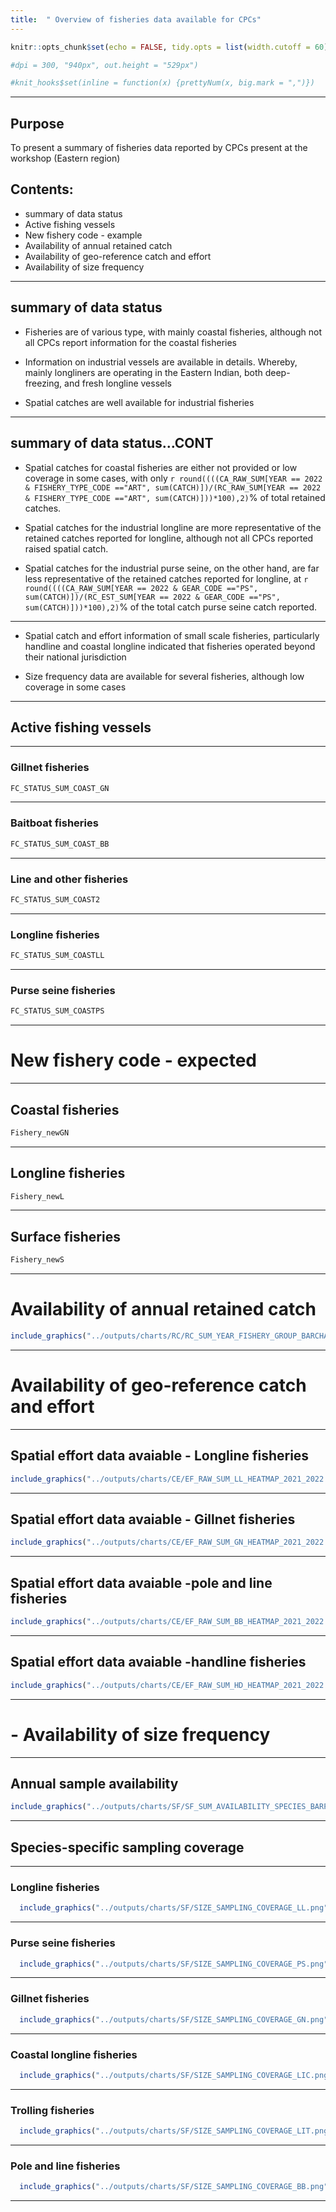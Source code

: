 ```yaml
---
title:  " Overview of fisheries data available for CPCs"
---
```

  
```r
knitr::opts_chunk$set(echo = FALSE, tidy.opts = list(width.cutoff = 60), tidy = TRUE)#, size = "small", fig.width = 20, fig.height = 25.75,  out.width = "1080px")

#dpi = 300, "940px", out.height = "529px")

#knit_hooks$set(inline = function(x) {prettyNum(x, big.mark = ",")})
```

---

## Purpose

To present a summary of fisheries data reported by CPCs present at the workshop (Eastern region)

## Contents:

- summary of data status
- Active fishing vessels
- New fishery code - example
- Availability of annual retained catch
- Availability of geo-reference catch and effort
- Availability of size frequency

---

## summary of data status

- Fisheries are of various type, with mainly coastal fisheries, although not all CPCs report information for the coastal fisheries

- Information on industrial vessels are available in details. Whereby, mainly longliners are operating in the Eastern Indian, both deep-freezing, and fresh longline vessels


- Spatial catches are well available for industrial fisheries

---

## summary of data status...CONT

- Spatial catches for coastal fisheries are either not provided or low coverage in some cases, with only `r round((((CA_RAW_SUM[YEAR == 2022 & FISHERY_TYPE_CODE =="ART", sum(CATCH)])/(RC_RAW_SUM[YEAR == 2022 & FISHERY_TYPE_CODE =="ART", sum(CATCH)]))*100),2)`% of total retained catches.


- Spatial catches for the industrial longline are more representative of the retained catches reported for longline, although not all CPCs reported raised spatial catch.

- Spatial catches for the industrial purse seine, on the other hand, are far less representative of the retained catches reported for longline, at `r round((((CA_RAW_SUM[YEAR == 2022 & GEAR_CODE =="PS", sum(CATCH)])/(RC_EST_SUM[YEAR == 2022 & GEAR_CODE =="PS", sum(CATCH)]))*100),2)`% of the total catch purse seine catch reported. 

---

- Spatial catch and effort information of small scale fisheries, particularly handline and coastal longline indicated that fisheries operated beyond their national jurisdiction 

- Size frequency data are available for several fisheries, although low coverage in some cases

---

## Active fishing vessels

---

### Gillnet fisheries
```r
FC_STATUS_SUM_COAST_GN
```

---

### Baitboat fisheries
```r
FC_STATUS_SUM_COAST_BB
```

---

### Line and other fisheries
```r
FC_STATUS_SUM_COAST2
```

---

### Longline fisheries
```r
FC_STATUS_SUM_COASTLL
```

---

### Purse seine fisheries
```r
FC_STATUS_SUM_COASTPS
```
---

# New fishery code - expected

---

## Coastal fisheries
```r
Fishery_newGN
```

---

## Longline fisheries
```r
Fishery_newL
```

---

## Surface fisheries
```r
Fishery_newS
```

---

# Availability of annual retained catch

```r
include_graphics("../outputs/charts/RC/RC_SUM_YEAR_FISHERY_GROUP_BARCHART.png")
```

---

# Availability of geo-reference catch and effort

---

## Spatial effort data avaiable - Longline fisheries
```r
include_graphics("../outputs/charts/CE/EF_RAW_SUM_LL_HEATMAP_2021_2022.png")
```

---

## Spatial effort data avaiable - Gillnet fisheries
```r
include_graphics("../outputs/charts/CE/EF_RAW_SUM_GN_HEATMAP_2021_2022.png")
```

---

## Spatial effort data avaiable -pole and line fisheries
```r
include_graphics("../outputs/charts/CE/EF_RAW_SUM_BB_HEATMAP_2021_2022.png")
```

---

## Spatial effort data avaiable -handline fisheries
```r
include_graphics("../outputs/charts/CE/EF_RAW_SUM_HD_HEATMAP_2021_2022.png")
```

---

# - Availability of size frequency

---

## Annual sample availability

```r
include_graphics("../outputs/charts/SF/SF_SUM_AVAILABILITY_SPECIES_BARPLOT.png")
```

---

## Species-specific sampling coverage

---

### Longline fisheries

```r
  include_graphics("../outputs/charts/SF/SIZE_SAMPLING_COVERAGE_LL.png")
```

---

### Purse seine fisheries

```r
  include_graphics("../outputs/charts/SF/SIZE_SAMPLING_COVERAGE_PS.png")
```

---

### Gillnet fisheries

```r
  include_graphics("../outputs/charts/SF/SIZE_SAMPLING_COVERAGE_GN.png")
```

---

### Coastal longline fisheries

```r
  include_graphics("../outputs/charts/SF/SIZE_SAMPLING_COVERAGE_LIC.png")
```

---

### Trolling fisheries

```r
  include_graphics("../outputs/charts/SF/SIZE_SAMPLING_COVERAGE_LIT.png")
```

---

### Pole and line fisheries

```r
  include_graphics("../outputs/charts/SF/SIZE_SAMPLING_COVERAGE_BB.png")
```

---